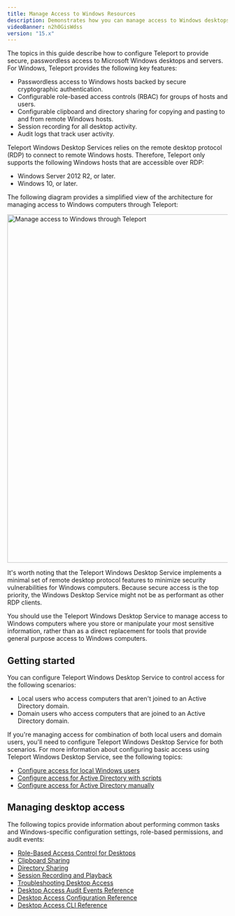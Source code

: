 ```yaml
---
title: Manage Access to Windows Resources
description: Demonstrates how you can manage access to Windows desktops with Teleport.
videoBanner: n2h0GisWdss
version: "15.x"
---
```


The topics in this guide describe how to configure Teleport to provide secure, passwordless
access to Microsoft Windows desktops and servers. For Windows, Teleport provides the
following key features:

- Passwordless access to Windows hosts backed by secure cryptographic authentication.
- Configurable role-based access controls (RBAC) for groups of hosts and users.
- Configurable clipboard and directory sharing for copying and pasting to and from
  remote Windows hosts.
- Session recording for all desktop activity.
- Audit logs that track user activity.

Teleport Windows Desktop Services relies on the remote desktop protocol (RDP) to connect to
remote Windows hosts. Therefore, Teleport only supports the following Windows hosts that are
accessible over RDP:

- Windows Server 2012 R2, or later.
- Windows 10, or later.

The following diagram provides a simplified view of the architecture for managing
access to Windows computers through Teleport:

<img src="/assets/windows-desktop-service-overview-8b46dedeba.png" alt="Manage access to Windows through Teleport" width="580" height="794" />

It's worth noting that the Teleport Windows Desktop Service implements a minimal set
of remote desktop protocol features to minimize security vulnerabilities for Windows
computers. Because secure access is the top priority, the Windows Desktop Service
might not be as performant as other RDP clients.

You should use the Teleport Windows Desktop Service to manage access
to Windows computers where you store or manipulate your most sensitive information,
rather than as a direct replacement for tools that provide general purpose access
to Windows computers.

## Getting started

You can configure Teleport Windows Desktop Service to control access for the following
scenarios:

- Local users who access computers that aren't joined to an Active Directory domain.
- Domain users who access computers that are joined to an Active Directory domain.

If you're managing access for combination of both local users and domain users, you'll
need to configure Teleport Windows Desktop Service for both scenarios. For more
information about configuring basic access using Teleport Windows Desktop Service, see
the following topics:

- [Configure access for local Windows users](/docs/desktop-access/getting-started)
- [Configure access for Active Directory with scripts](/docs/desktop-access/active-directory)
- [Configure access for Active Directory manually](/docs/desktop-access/active-directory-manual)

## Managing desktop access

The following topics provide information about performing common tasks and
Windows-specific configuration settings, role-based permissions, and audit events:

- [Role-Based Access Control for Desktops](/docs/desktop-access/rbac)
- [Clipboard Sharing](/docs/desktop-access/reference/clipboard)
- [Directory Sharing](/docs/desktop-access/directory-sharing)
- [Session Recording and Playback](/docs/desktop-access/reference/sessions)
- [Troubleshooting Desktop Access](/docs/desktop-access/troubleshooting)
- [Desktop Access Audit Events Reference](/docs/desktop-access/reference/audit)
- [Desktop Access Configuration Reference](/docs/desktop-access/reference/configuration)
- [Desktop Access CLI Reference](/docs/desktop-access/reference/cli)
